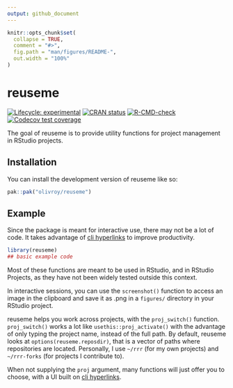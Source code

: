 ```yaml
---
output: github_document
---
```


<!-- README.md is generated from README.Rmd. Please edit that file -->

```r
knitr::opts_chunk$set(
  collapse = TRUE,
  comment = "#>",
  fig.path = "man/figures/README-",
  out.width = "100%"
)
```

# reuseme

<!-- badges: start -->
[![Lifecycle: experimental](https://img.shields.io/badge/lifecycle-experimental-orange.svg)](https://lifecycle.r-lib.org/articles/stages.html#experimental)
[![CRAN status](https://www.r-pkg.org/badges/version/reuseme)](https://CRAN.R-project.org/package=reuseme)
[![R-CMD-check](https://github.com/olivroy/reuseme/actions/workflows/R-CMD-check.yaml/badge.svg)](https://github.com/olivroy/reuseme/actions/workflows/R-CMD-check.yaml)
[![Codecov test coverage](https://codecov.io/gh/olivroy/reuseme/branch/main/graph/badge.svg)](https://app.codecov.io/gh/olivroy/reuseme?branch=main)
<!-- badges: end -->

The goal of reuseme is to provide utility functions for project management in RStudio projects.

## Installation

You can install the development version of reuseme like so:

``` r
pak::pak("olivroy/reuseme")
```

## Example

Since the package is meant for interactive use, there may not be a lot of code.
It takes advantage of [cli hyperlinks](https://cli.r-lib.org/reference/links.html) to improve productivity.


```r
library(reuseme)
## basic example code
```

Most of these functions are meant to be used in RStudio, and in RStudio Projects, as they have not been widely tested outside this context.

In interactive sessions, you can use the `screenshot()` function to access an image in the clipboard and save it as .png in a `figures/` directory in your RStudio project.

reuseme helps you work across projects, with the `proj_switch()` function. 
`proj_switch()` works a lot like `usethis::proj_activate()` with the advantage of only typing the project name, instead of the full path.
By default, reuseme looks at `options(reuseme.reposdir)`, that is a vector of paths where repositories are located.
Personally, I use `~/rrr` (for my own projects) and `~/rrr-forks` (for projects I contribute to).

When not supplying the `proj` argument, many functions will just offer you to choose, with a UI built on [cli hyperlinks](https://cli.r-lib.org/reference/links.html).
